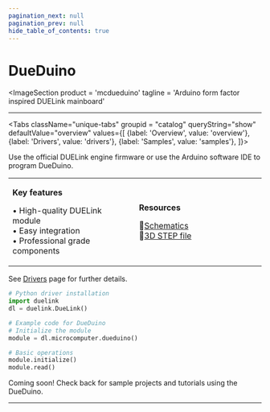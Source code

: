 ```yaml
---
pagination_next: null
pagination_prev: null
hide_table_of_contents: true
---
```



# DueDuino

<ImageSection
    product = 'mcdueduino'
    tagline = 'Arduino form factor inspired DUELink mainboard'
></ImageSection>

---

<Tabs className="unique-tabs" groupid = "catalog" queryString="show" defaultValue="overview"
  values={[
    {label: 'Overview', value: 'overview'},
    {label: 'Drivers', value: 'drivers'},
    {label: 'Samples', value: 'samples'},
  ]}>

<TabItem value="overview">

Use the official DUELink engine firmware or use the Arduino software IDE to program DueDuino.

<table><td width='50%'>

**Key features**

• High-quality DUELink module<br/>
• Easy integration<br/>
• Professional grade components<br/>

</td><td width='50%'>

**Resources**
 
📄[Schematics](/sch/gdl-mcdueduino-a.pdf)<br/>
🔩[3D STEP file](/3d/gdl-mcdueduino-a.step)<br/>

</td></table>

</TabItem>

<TabItem value="drivers">

See [Drivers](../../engine/drivers) page for further details.

```python
# Python driver installation
import duelink
dl = duelink.DueLink()

# Example code for DueDuino
# Initialize the module
module = dl.microcomputer.dueduino()

# Basic operations
module.initialize()
module.read()
```

</TabItem>

<TabItem value="samples">

Coming soon! Check back for sample projects and tutorials using the DueDuino.

</TabItem>

</Tabs>

---

<OrderSection
    product = "DUELink DueDuino A"
    partnumber = "GDL-MCDUEDUINO-A"
    price = "$19.99"
/>
